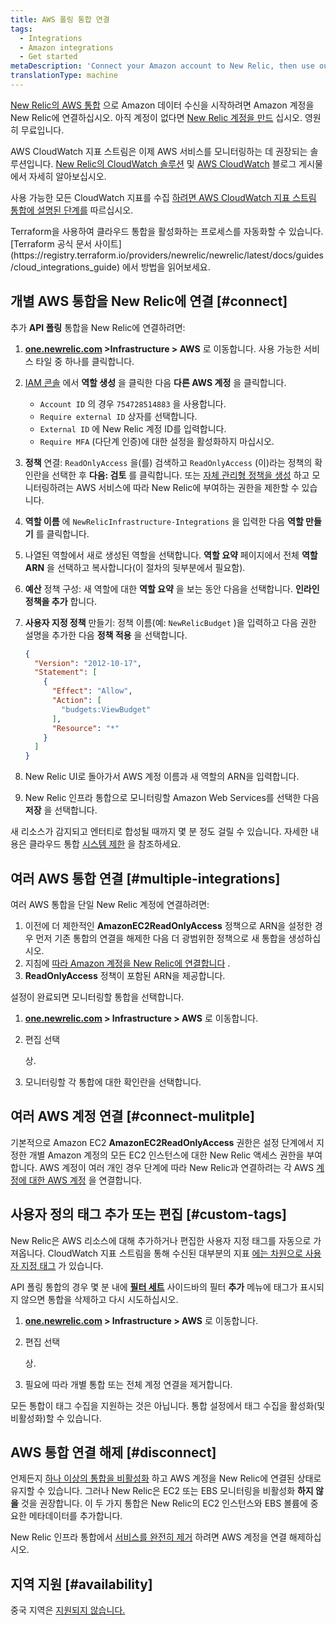 ```yaml
---
title: AWS 폴링 통합 연결
tags:
  - Integrations
  - Amazon integrations
  - Get started
metaDescription: 'Connect your Amazon account to New Relic, then use our infrastructure monitoring services with your AWS integrations.'
translationType: machine
---
```


[New Relic의 AWS 통합](/docs/infrastructure/amazon-integrations/getting-started/introduction-aws-integrations) 으로 Amazon 데이터 수신을 시작하려면 Amazon 계정을 New Relic에 연결하십시오. 아직 계정이 없다면 [New Relic 계정을 만드](https://newrelic.com/signup) 십시오. 영원히 무료입니다.

AWS CloudWatch 지표 스트림은 이제 AWS 서비스를 모니터링하는 데 권장되는 솔루션입니다. [New Relic의 CloudWatch 솔루션](https://blog.newrelic.com/product-news/aws-cloudwatch-metric-streams/) 및 [AWS CloudWatch](https://aws.amazon.com/blogs/aws/cloudwatch-metric-streams-send-aws-metrics-to-partners-and-to-your-apps-in-real-time/) 블로그 게시물에서 자세히 알아보십시오.

사용 가능한 모든 CloudWatch 지표를 수집 [하려면 AWS CloudWatch 지표 스트림 통합에 설명된 단계를](/docs/integrations/amazon-integrations/aws-integrations-list/aws-metric-stream/#set-up-metric-stream) 따르십시오.

<Callout variant="tip">
  Terraform을 사용하여 클라우드 통합을 활성화하는 프로세스를 자동화할 수 있습니다. [Terraform 공식 문서 사이트](https://registry.terraform.io/providers/newrelic/newrelic/latest/docs/guides/cloud_integrations_guide) 에서 방법을 읽어보세요.
</Callout>

## 개별 AWS 통합을 New Relic에 연결 [#connect]

추가 **API 폴링** 통합을 New Relic에 연결하려면:

1. **[one.newrelic.com](https://one.newrelic.com) >Infrastructure > AWS** 로 이동합니다. 사용 가능한 서비스 타일 중 하나를 클릭합니다.

2. [IAM 콘솔](https://console.aws.amazon.com/iam/home?#/roles) 에서 **역할 생성** 을 클릭한 다음 **다른 AWS 계정** 을 클릭합니다.

   * `Account ID` 의 경우 `754728514883` 을 사용합니다.
   * `Require external ID` 상자를 선택합니다.
   * `External ID` 에 New Relic 계정 ID를 입력합니다.
   * `Require MFA` (다단계 인증)에 대한 설정을 활성화하지 마십시오.

3. **정책** 연결: `ReadOnlyAccess` 을(를) 검색하고 `ReadOnlyAccess` (이)라는 정책의 확인란을 선택한 후 **다음: 검토** 를 클릭합니다. 또는 [자체 관리형 정책을 생성](/docs/integrations/amazon-integrations/getting-started/integrations-managed-policies) 하고 모니터링하려는 AWS 서비스에 따라 New Relic에 부여하는 권한을 제한할 수 있습니다.

4. **역할 이름** 에 `NewRelicInfrastructure-Integrations` 을 입력한 다음 **역할 만들기** 를 클릭합니다.

5. 나열된 역할에서 새로 생성된 역할을 선택합니다. **역할 요약** 페이지에서 전체 **역할 ARN** 을 선택하고 복사합니다(이 절차의 뒷부분에서 필요함).

6. **예산** 정책 구성: 새 역할에 대한 **역할 요약** 을 보는 동안 다음을 선택합니다. **<Icon name="fe-plus-circle"/>인라인 정책을 추가** 합니다.

7. **사용자 지정 정책** 만들기: 정책 이름(예: `NewRelicBudget` )을 입력하고 다음 권한 설명을 추가한 다음 **정책 적용** 을 선택합니다.

   ```json
   {
     "Version": "2012-10-17",
     "Statement": [
       {
         "Effect": "Allow",
         "Action": [
           "budgets:ViewBudget"
         ],
         "Resource": "*"
       }
     ]
   }
   ```

8. New Relic UI로 돌아가서 AWS 계정 이름과 새 역할의 ARN을 입력합니다.

9. New Relic 인프라 통합으로 모니터링할 Amazon Web Services를 선택한 다음 **저장** 을 선택합니다.

새 리소스가 감지되고 엔터티로 합성될 때까지 몇 분 정도 걸릴 수 있습니다. 자세한 내용은 클라우드 통합 [시스템 제한](/docs/data-apis/manage-data/view-system-limits) 을 참조하세요.

## 여러 AWS 통합 연결 [#multiple-integrations]

여러 AWS 통합을 단일 New Relic 계정에 연결하려면:

1. 이전에 더 제한적인 **AmazonEC2ReadOnlyAccess** 정책으로 ARN을 설정한 경우 먼저 기존 통합의 연결을 해제한 다음 더 광범위한 정책으로 새 통합을 생성하십시오.
2. 지침에 [따라 Amazon 계정을 New Relic에 연결합니다](/docs/infrastructure/new-relic-infrastructure/data-instrumentation/amazon-aws-ec2-integration-infrastructure#connect) .
3. **ReadOnlyAccess** 정책이 포함된 ARN을 제공합니다.

설정이 완료되면 모니터링할 통합을 선택합니다.

1. **[one.newrelic.com](https://one.newrelic.com) > Infrastructure > AWS** 로 이동합니다.

2. 편집 선택

   <Icon name="fe-edit-2"/>

   상.

3. 모니터링할 각 통합에 대한 확인란을 선택합니다.

## 여러 AWS 계정 연결 [#connect-mulitple]

기본적으로 Amazon EC2 **AmazonEC2ReadOnlyAccess** 권한은 설정 단계에서 지정한 개별 Amazon 계정의 모든 EC2 인스턴스에 대한 New Relic 액세스 권한을 부여합니다. AWS 계정이 여러 개인 경우 단계에 따라 New Relic과 연결하려는 각 AWS [계정에 대한 AWS 계정](#connect) 을 연결합니다.

## 사용자 정의 태그 추가 또는 편집 [#custom-tags]

New Relic은 AWS 리소스에 대해 추가하거나 편집한 사용자 지정 태그를 자동으로 가져옵니다. CloudWatch 지표 스트림을 통해 수신된 대부분의 지표 [에는 차원으로 사용자 지정 태그](/docs/integrations/amazon-integrations/aws-integrations-list/aws-metric-stream/#tags-collection) 가 있습니다.

API 폴링 통합의 경우 몇 분 내에 **[필터 세트](/docs/scopes-organize-your-infrastructure#create)** 사이드바의 필터 **추가** 메뉴에 태그가 표시되지 않으면 통합을 삭제하고 다시 시도하십시오.

1. **[one.newrelic.com](https://one.newrelic.com) > Infrastructure > AWS** 로 이동합니다.

2. 편집 선택

   <Icon name="fe-edit-2"/>

   상.

3. 필요에 따라 개별 통합 또는 전체 계정 연결을 제거합니다.

모든 통합이 태그 수집을 지원하는 것은 아닙니다. 통합 설정에서 태그 수집을 활성화(및 비활성화)할 수 있습니다.

## AWS 통합 연결 해제 [#disconnect]

언제든지 [하나 이상의 통합을 비활성화](/docs/infrastructure/install-infrastructure-agent/update-or-uninstall/uninstall-infrastructure-integrations/#uninstall-aws) 하고 AWS 계정을 New Relic에 연결된 상태로 유지할 수 있습니다. 그러나 New Relic은 EC2 또는 EBS 모니터링을 비활성화 **하지 않을** 것을 권장합니다. 이 두 가지 통합은 New Relic의 EC2 인스턴스와 EBS 볼륨에 중요한 메타데이터를 추가합니다.

New Relic 인프라 통합에서 [서비스를 완전히 제거](/docs/infrastructure/new-relic-infrastructure/installation/uninstall-infrastructure-agent#unlink-aws) 하려면 AWS 계정을 연결 해제하십시오.

## 지역 지원 [#availability]

중국 지역은 [지원되지 않습니다.](/docs/integrations/amazon-integrations/troubleshooting/invalid-principal-error-unsupported-aws-regions)